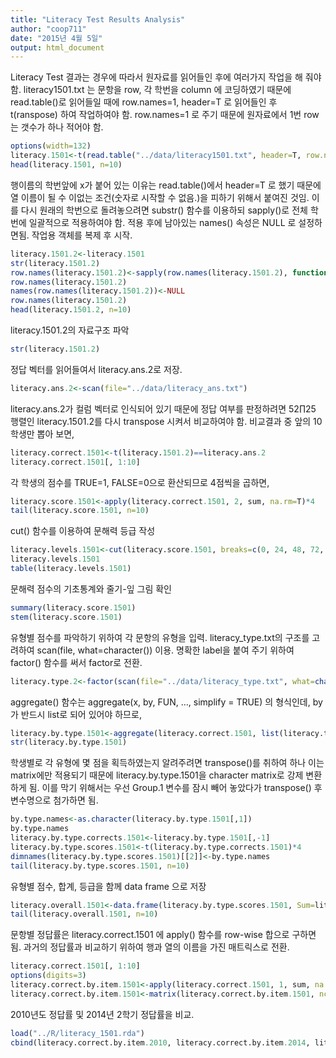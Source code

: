 ```yaml
---
title: "Literacy Test Results Analysis"
author: "coop711"
date: "2015년 4월 5일"
output: html_document
---
```


Literacy Test 결과는 경우에 따라서 원자료를 읽어들인 후에 여러가지 작업을 해 줘야 함.
literacy1501.txt 는 문항을 row, 각 학번을 column 에 코딩하였기 때문에 read.table()로 읽어들일 때에 row.names=1, header=T 로 읽어들인 후 t(ranspose) 하여 작업하여야 함. 
row.names=1 로 주기 때문에 원자료에서 1번 row는 갯수가 하나 적어야 함. 

```r
options(width=132)
literacy.1501<-t(read.table("../data/literacy1501.txt", header=T, row.names=1, sep=""))
head(literacy.1501, n=10)
```

행이름의 학번앞에 x가 붙어 있는 이유는 read.table()에서 header=T 로 했기 때문에 열 이름이 될 수 이없는 조건(숫자로 시작할 수 없음.)을 피하기 위해서 붙여진 것임. 이를 다시 원래의 학번으로 돌려놓으려면 substr() 함수를 이용하되 sapply()로 전체 학번에 일괄적으로 적용하여야 함. 적용 후에 남아있는 names() 속성은 NULL 로 설정하면됨. 작업용 객체를 복제 후 시작.

```r
literacy.1501.2<-literacy.1501
str(literacy.1501.2)
row.names(literacy.1501.2)<-sapply(row.names(literacy.1501.2), function(x) substr(x, 2, 9))
row.names(literacy.1501.2)
names(row.names(literacy.1501.2))<-NULL
row.names(literacy.1501.2)
head(literacy.1501.2, n=10)
```

literacy.1501.2의 자료구조 파악

```r
str(literacy.1501.2)
```

정답 벡터를 읽어들여서 literacy.ans.2로 저장.

```r
literacy.ans.2<-scan(file="../data/literacy_ans.txt")
```

literacy.ans.2가 컬럼 벡터로 인식되어 있기 때문에 정답 여부를 판정하려면 $52\prod25$  행렬인 literacy.1501.2를 다시 transpose 시켜서 비교하여야 함. 비교결과 중 앞의 10학생만 뽑아 보면, 

```r
literacy.correct.1501<-t(literacy.1501.2)==literacy.ans.2
literacy.correct.1501[, 1:10]
```

각 학생의 점수를 TRUE=1, FALSE=0으로 환산되므로 4점씩을 곱하면,

```r
literacy.score.1501<-apply(literacy.correct.1501, 2, sum, na.rm=T)*4
tail(literacy.score.1501, n=10)
```

cut() 함수를 이용하여 문해력 등급 작성

```r
literacy.levels.1501<-cut(literacy.score.1501, breaks=c(0, 24, 48, 72, 100), labels=paste("Level", 1:4))
literacy.levels.1501
table(literacy.levels.1501)
```

문해력 점수의 기초통계와 줄기-잎 그림 확인

```r
summary(literacy.score.1501)
stem(literacy.score.1501)
```

유형별 점수를 파악하기 위하여 각 문항의 유형을 입력. literacy_type.txt의 구조를 고려하여 scan(file, what=character()) 이용. 명확한 label을 붙여 주기 위하여 factor() 함수를 써서 factor로 전환. 

```r
literacy.type.2<-factor(scan(file="../data/literacy_type.txt", what=character()), levels=c("a", "b", "c"), labels=c("Factual", "Inferential", "Critical"))
```

aggregate() 함수는 aggregate(x, by, FUN, ..., simplify = TRUE) 의 형식인데, by가 반드시  list로 되어 있어야 하므로, 

```r
literacy.by.type.1501<-aggregate(literacy.correct.1501, list(literacy.type.2), sum, na.rm=T)
str(literacy.by.type.1501)
```

학생별로 각 유형에 몇 점을 획득하였는지 알려주려면 transpose()를 취하여 하나 이는 matrix에만 적용되기 때문에 literacy.by.type.1501을 character matrix로 강제 변환하게 됨.
이를 막기 위해서는 우선 Group.1 변수를 잠시 빼어 놓았다가 transpose() 후 변수명으로 첨가하면 됨.

```r
by.type.names<-as.character(literacy.by.type.1501[,1])
by.type.names
literacy.by.type.corrects.1501<-literacy.by.type.1501[,-1]
literacy.by.type.scores.1501<-t(literacy.by.type.corrects.1501)*4
dimnames(literacy.by.type.scores.1501)[[2]]<-by.type.names
tail(literacy.by.type.scores.1501, n=10)
```

유형별 점수, 합계, 등급을 함께 data frame 으로 저장

```r
literacy.overall.1501<-data.frame(literacy.by.type.scores.1501, Sum=literacy.score.1501, Level=literacy.levels.1501)
tail(literacy.overall.1501, n=10)
```

문항별 정답률은 literacy.correct.1501 에 apply() 함수를 row-wise 합으로 구하면 됨. 과거의 정답률과 비교하기 위하여 행과 열의 이름을 가진 매트릭스로 전환.

```r
literacy.correct.1501[, 1:10]
options(digits=3)
literacy.correct.by.item.1501<-apply(literacy.correct.1501, 1, sum, na.rm=TRUE)/52*100
literacy.correct.by.item.1501<-matrix(literacy.correct.by.item.1501, ncol=1, dimnames=list(1:25, 2015.1))
```

2010년도 정답률 및 2014년 2학기 정답률을 비교.

```r
load("../R/literacy_1501.rda")
cbind(literacy.correct.by.item.2010, literacy.correct.by.item.2014, literacy.correct.by.item.1501)
```

